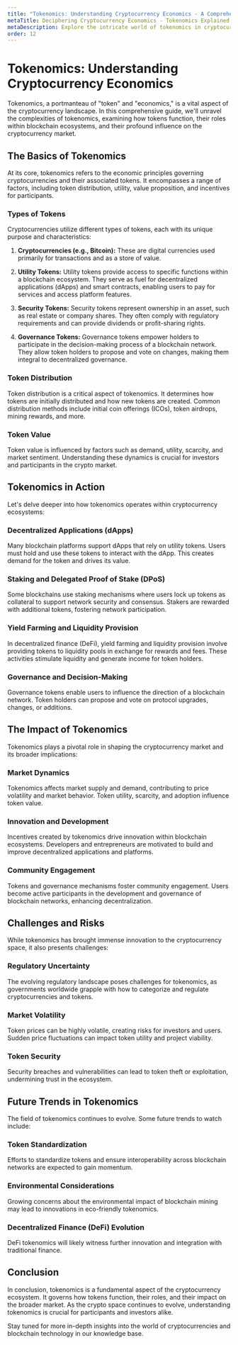 ```yaml
---
title: "Tokenomics: Understanding Cryptocurrency Economics - A Comprehensive Guide"
metaTitle: Deciphering Cryptocurrency Economics - Tokenomics Explained
metaDescription: Explore the intricate world of tokenomics in cryptocurrencies. Learn how tokens work, their role in ecosystems, and their impact on the crypto market.
order: 12
---
```


# Tokenomics: Understanding Cryptocurrency Economics

Tokenomics, a portmanteau of "token" and "economics," is a vital aspect of the cryptocurrency landscape. In this comprehensive guide, we'll unravel the complexities of tokenomics, examining how tokens function, their roles within blockchain ecosystems, and their profound influence on the cryptocurrency market.

## The Basics of Tokenomics

At its core, tokenomics refers to the economic principles governing cryptocurrencies and their associated tokens. It encompasses a range of factors, including token distribution, utility, value proposition, and incentives for participants.

### Types of Tokens

Cryptocurrencies utilize different types of tokens, each with its unique purpose and characteristics:

1. **Cryptocurrencies (e.g., Bitcoin):** These are digital currencies used primarily for transactions and as a store of value.

2. **Utility Tokens:** Utility tokens provide access to specific functions within a blockchain ecosystem. They serve as fuel for decentralized applications (dApps) and smart contracts, enabling users to pay for services and access platform features.

3. **Security Tokens:** Security tokens represent ownership in an asset, such as real estate or company shares. They often comply with regulatory requirements and can provide dividends or profit-sharing rights.

4. **Governance Tokens:** Governance tokens empower holders to participate in the decision-making process of a blockchain network. They allow token holders to propose and vote on changes, making them integral to decentralized governance.

### Token Distribution

Token distribution is a critical aspect of tokenomics. It determines how tokens are initially distributed and how new tokens are created. Common distribution methods include initial coin offerings (ICOs), token airdrops, mining rewards, and more.

### Token Value

Token value is influenced by factors such as demand, utility, scarcity, and market sentiment. Understanding these dynamics is crucial for investors and participants in the crypto market.

## Tokenomics in Action

Let's delve deeper into how tokenomics operates within cryptocurrency ecosystems:

### Decentralized Applications (dApps)

Many blockchain platforms support dApps that rely on utility tokens. Users must hold and use these tokens to interact with the dApp. This creates demand for the token and drives its value.

### Staking and Delegated Proof of Stake (DPoS)

Some blockchains use staking mechanisms where users lock up tokens as collateral to support network security and consensus. Stakers are rewarded with additional tokens, fostering network participation.

### Yield Farming and Liquidity Provision

In decentralized finance (DeFi), yield farming and liquidity provision involve providing tokens to liquidity pools in exchange for rewards and fees. These activities stimulate liquidity and generate income for token holders.

### Governance and Decision-Making

Governance tokens enable users to influence the direction of a blockchain network. Token holders can propose and vote on protocol upgrades, changes, or additions.

## The Impact of Tokenomics

Tokenomics plays a pivotal role in shaping the cryptocurrency market and its broader implications:

### Market Dynamics

Tokenomics affects market supply and demand, contributing to price volatility and market behavior. Token utility, scarcity, and adoption influence token value.

### Innovation and Development

Incentives created by tokenomics drive innovation within blockchain ecosystems. Developers and entrepreneurs are motivated to build and improve decentralized applications and platforms.

### Community Engagement

Tokens and governance mechanisms foster community engagement. Users become active participants in the development and governance of blockchain networks, enhancing decentralization.

## Challenges and Risks

While tokenomics has brought immense innovation to the cryptocurrency space, it also presents challenges:

### Regulatory Uncertainty

The evolving regulatory landscape poses challenges for tokenomics, as governments worldwide grapple with how to categorize and regulate cryptocurrencies and tokens.

### Market Volatility

Token prices can be highly volatile, creating risks for investors and users. Sudden price fluctuations can impact token utility and project viability.

### Token Security

Security breaches and vulnerabilities can lead to token theft or exploitation, undermining trust in the ecosystem.

## Future Trends in Tokenomics

The field of tokenomics continues to evolve. Some future trends to watch include:

### Token Standardization

Efforts to standardize tokens and ensure interoperability across blockchain networks are expected to gain momentum.

### Environmental Considerations

Growing concerns about the environmental impact of blockchain mining may lead to innovations in eco-friendly tokenomics.

### Decentralized Finance (DeFi) Evolution

DeFi tokenomics will likely witness further innovation and integration with traditional finance.

## Conclusion

In conclusion, tokenomics is a fundamental aspect of the cryptocurrency ecosystem. It governs how tokens function, their roles, and their impact on the broader market. As the crypto space continues to evolve, understanding tokenomics is crucial for participants and investors alike.

Stay tuned for more in-depth insights into the world of cryptocurrencies and blockchain technology in our knowledge base.
